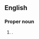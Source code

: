 ==English==

===Proper noun===
{{en-proper noun}}

# {{alternative case form of|watch night|lang=en}}.